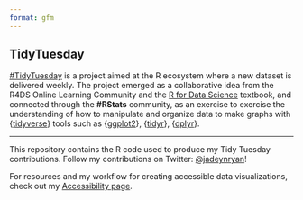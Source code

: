 ```yaml
---
format: gfm
---
```


## TidyTuesday

[#TidyTuesday](https://github.com/rfordatascience/tidytuesday/blob/master/README.md) is a project aimed at the R ecosystem where a new dataset is delivered weekly. The project emerged as a collaborative idea from the R4DS Online Learning Community and the [R for Data Science](https://r4ds.had.co.nz) textbook, and connected through the **#RStats** community, as an exercise to exercise the understanding of how to manipulate and organize data to make graphs with {[tidyverse](https://www.tidyverse.org)} tools such as {[ggplot2](https://ggplot2.tidyverse.org)}, {[tidyr](https://tidyr.tidyverse.org)}, {[dplyr](https://dplyr.tidyverse.org)}.

------------------------------------------------------------------------

This repository contains the R code used to produce my Tidy Tuesday contributions. Follow my contributions on Twitter: [\@jadeynryan](https://twitter.com/jadeynryan "Twitter link to @jadeynryan")!

For resources and my workflow for creating accessible data visualizations, check out my
[Accessibility page](https://github.com/jadeynryan/tidytuesday/tree/main/Accessibility).